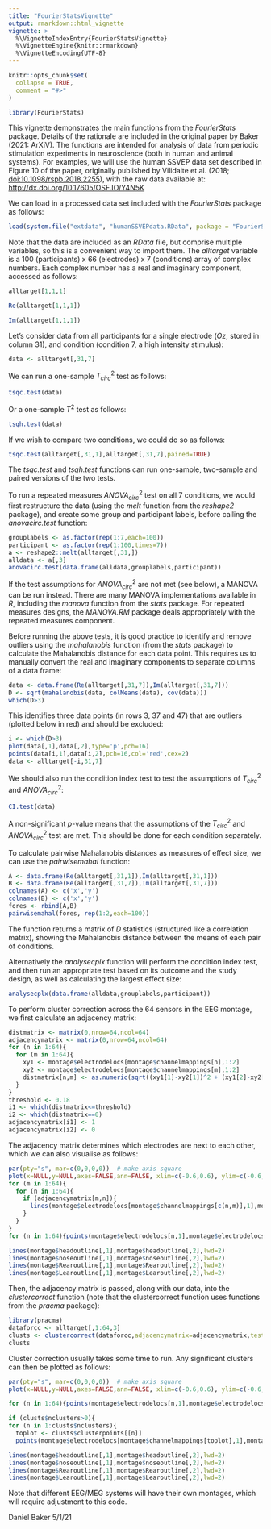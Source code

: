 ```yaml
---
title: "FourierStatsVignette"
output: rmarkdown::html_vignette
vignette: >
  %\VignetteIndexEntry{FourierStatsVignette}
  %\VignetteEngine{knitr::rmarkdown}
  %\VignetteEncoding{UTF-8}
---
```


```r
knitr::opts_chunk$set(
  collapse = TRUE,
  comment = "#>"
)
```

```r
library(FourierStats)
```

This vignette demonstrates the main functions from the _FourierStats_ package. Details of the rationale are included in the original paper by Baker (2021: ArXiV). The functions are intended for analysis of data from periodic stimulation experiments in neuroscience (both in human and animal systems). For examples, we will use the human SSVEP data set described in Figure 10 of the paper, originally published by Vilidaite et al. (2018; [doi:10.1098/rspb.2018.2255](http://doi.org/10.1098/rspb.2018.2255)), with the raw data available at: [http://dx.doi.org/10.17605/OSF.IO/Y4N5K](http://dx.doi.org/10.17605/OSF.IO/Y4N5K)

We can load in a processed data set included with the _FourierStats_ package as follows:

```r
load(system.file("extdata", "humanSSVEPdata.RData", package = "FourierStats"))
```

Note that the data are included as an _RData_ file, but comprise multiple variables, so this is a convenient way to import them. The _alltarget_ variable is a 100 (participants) x 66 (electrodes) x 7 (conditions) array of complex numbers. Each complex number has a real and imaginary component, accessed as follows:

```r
alltarget[1,1,1]

Re(alltarget[1,1,1])

Im(alltarget[1,1,1])

```

Let's consider data from all participants for a single electrode (_Oz_, stored in column 31), and condition (condition 7, a high intensity stimulus):

```r
data <- alltarget[,31,7]

```

We can run a one-sample $T^2_{circ}$ test as follows:

```r
tsqc.test(data)

```

Or a one-sample $T^2$ test as follows:

```r
tsqh.test(data)

```

If we wish to compare two conditions, we could do so as follows:

```r
tsqc.test(alltarget[,31,1],alltarget[,31,7],paired=TRUE)

```

The _tsqc.test_ and _tsqh.test_ functions can run one-sample, two-sample and paired versions of the two tests.

To run a repeated measures $ANOVA^2_{circ}$ test on all 7 conditions, we would first restructure the data (using the _melt_ function from the _reshape2_ package), and create some group and participant labels, before calling the _anovacirc.test_ function:

```r
grouplabels <- as.factor(rep(1:7,each=100))
participant <- as.factor(rep(1:100,times=7))
a <- reshape2::melt(alltarget[,31,])
alldata <- a[,3]
anovacirc.test(data.frame(alldata,grouplabels,participant))

```

If the test assumptions for $ANOVA^2_{circ}$ are not met (see below), a MANOVA can be run instead. There are many MANOVA implementations available in _R_, including the _manova_ function from the _stats_ package. For repeated measures designs, the _MANOVA.RM_ package deals appropriately with the repeated measures component.

Before running the above tests, it is good practice to identify and remove outliers using the _mahalanobis_ function (from the _stats_ package) to calculate the Mahalanobis distance for each data point. This requires us to manually convert the real and imaginary components to separate columns of a data frame:

```r
data <- data.frame(Re(alltarget[,31,7]),Im(alltarget[,31,7]))
D <- sqrt(mahalanobis(data, colMeans(data), cov(data)))
which(D>3)

```

This identifies three data points (in rows 3, 37 and 47) that are outliers (plotted below in red) and should be excluded:

```r
i <- which(D>3)
plot(data[,1],data[,2],type='p',pch=16)
points(data[i,1],data[i,2],pch=16,col='red',cex=2)
data <- alltarget[-i,31,7]

```

We should also run the condition index test to test the assumptions of $T^2_{circ}$ and $ANOVA^2_{circ}$:

```r
CI.test(data)

```

A non-significant _p_-value means that the assumptions of the $T^2_{circ}$ and $ANOVA^2_{circ}$ test are met. This should be done for each condition separately.

To calculate pairwise Mahalanobis distances as measures of effect size, we can use the _pairwisemahal_ function:

```r
A <- data.frame(Re(alltarget[,31,1]),Im(alltarget[,31,1]))
B <- data.frame(Re(alltarget[,31,7]),Im(alltarget[,31,7]))
colnames(A) <- c('x','y')
colnames(B) <- c('x','y')
fores <- rbind(A,B)
pairwisemahal(fores, rep(1:2,each=100))

```

The function returns a matrix of _D_ statistics (structured like a correlation matrix), showing the Mahalanobis distance between the means of each pair of conditions.

Alternatively the _analysecplx_ function will perform the condition index test, and then run an appropriate test based on its outcome and the study design, as well as calculating the largest effect size: 

```r
analysecplx(data.frame(alldata,grouplabels,participant))

```

To perform cluster correction across the 64 sensors in the EEG montage, we first calculate an adjacency matrix:

```r
distmatrix <- matrix(0,nrow=64,ncol=64)
adjacencymatrix <- matrix(0,nrow=64,ncol=64)
for (n in 1:64){
  for (m in 1:64){
    xy1 <- montage$electrodelocs[montage$channelmappings[n],1:2]
    xy2 <- montage$electrodelocs[montage$channelmappings[m],1:2]
    distmatrix[n,m] <- as.numeric(sqrt((xy1[1]-xy2[1])^2 + (xy1[2]-xy2[2])^2))
  }
}
threshold <- 0.18
i1 <- which(distmatrix<=threshold)
i2 <- which(distmatrix==0)
adjacencymatrix[i1] <- 1
adjacencymatrix[i2] <- 0

```

The adjacency matrix determines which electrodes are next to each other, which we can also visualise as follows:

```r
par(pty="s", mar=c(0,0,0,0))  # make axis square
plot(x=NULL,y=NULL,axes=FALSE,ann=FALSE, xlim=c(-0.6,0.6), ylim=c(-0.6,0.6))
for (m in 1:64){
  for (n in 1:64){
    if (adjacencymatrix[m,n]){
      lines(montage$electrodelocs[montage$channelmappings[c(n,m)],1],montage$electrodelocs[montage$channelmappings[c(n,m)],2])
    }
  }
}
for (n in 1:64){points(montage$electrodelocs[n,1],montage$electrodelocs[n,2],pch=16)}

lines(montage$headoutline[,1],montage$headoutline[,2],lwd=2)
lines(montage$noseoutline[,1],montage$noseoutline[,2],lwd=2)
lines(montage$Rearoutline[,1],montage$Rearoutline[,2],lwd=2)
lines(montage$Learoutline[,1],montage$Learoutline[,2],lwd=2)

```

Then, the adjacency matrix is passed, along with our data, into the _clustercorrect_ function (note that the clustercorrect function uses functions from the _pracma_ package):

```r
library(pracma)
dataforcc <- alltarget[,1:64,3]
clusts <- clustercorrect(dataforcc,adjacencymatrix=adjacencymatrix,testtype=3,nresamples=1000)
clusts

```

Cluster correction usually takes some time to run. Any significant clusters can then be plotted as follows:

```r
par(pty="s", mar=c(0,0,0,0))  # make axis square
plot(x=NULL,y=NULL,axes=FALSE,ann=FALSE, xlim=c(-0.6,0.6), ylim=c(-0.6,0.6))

for (n in 1:64){points(montage$electrodelocs[n,1],montage$electrodelocs[n,2],pch=16,col='grey')}

if (clusts$nclusters>0){
for (n in 1:clusts$nclusters){
  toplot <- clusts$clusterpoints[[n]]
  points(montage$electrodelocs[montage$channelmappings[toplot],1],montage$electrodelocs[montage$channelmappings[toplot],2],pch=16,col='blue')}}

lines(montage$headoutline[,1],montage$headoutline[,2],lwd=2)
lines(montage$noseoutline[,1],montage$noseoutline[,2],lwd=2)
lines(montage$Rearoutline[,1],montage$Rearoutline[,2],lwd=2)
lines(montage$Learoutline[,1],montage$Learoutline[,2],lwd=2)

```

Note that different EEG/MEG systems will have their own montages, which will require adjustment to this code.

Daniel Baker 5/1/21
